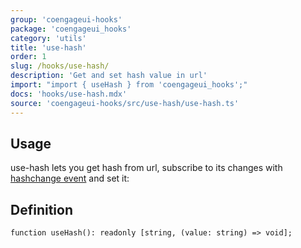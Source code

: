 ```yaml
---
group: 'coengageui-hooks'
package: 'coengageui_hooks'
category: 'utils'
title: 'use-hash'
order: 1
slug: /hooks/use-hash/
description: 'Get and set hash value in url'
import: "import { useHash } from 'coengageui_hooks';"
docs: 'hooks/use-hash.mdx'
source: 'coengageui-hooks/src/use-hash/use-hash.ts'
---
```



## Usage

use-hash lets you get hash from url, subscribe to its changes with [hashchange event](https://developer.mozilla.org/en-US/docs/Web/API/Window/hashchange_event) and set it:

<Demo data={HooksDemos.useHashDemo} />

## Definition

```tsx
function useHash(): readonly [string, (value: string) => void];
```
